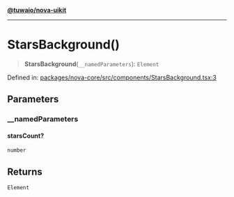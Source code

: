 [**@tuwaio/nova-uikit**](../../../README.md)

***

# StarsBackground()

> **StarsBackground**(`__namedParameters`): `Element`

Defined in: [packages/nova-core/src/components/StarsBackground.tsx:3](https://github.com/TuwaIO/nova-uikit/blob/3fe83b313b340e94fe267aac4ea7faa1db5af0df/packages/nova-core/src/components/StarsBackground.tsx#L3)

## Parameters

### \_\_namedParameters

#### starsCount?

`number`

## Returns

`Element`

